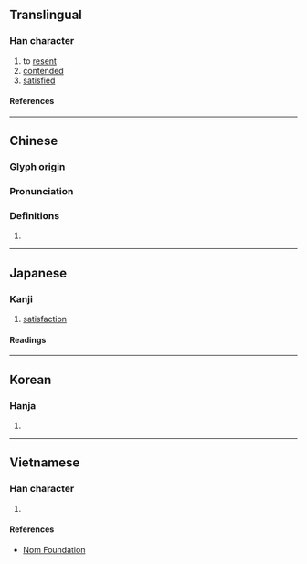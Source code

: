 {{character info}}
==Translingual==

===Han character===
{{Han char|rn=61|rad=心|as=10|sn=13|four=98037|canj=PTXC|ids=⿰忄兼}}

# to [[resent]]
# [[contended]]
# [[satisfied]]

====References====
{{Han ref|kx=0398.020|dkj=11051|dj=0737.030|hdz=42339.040|uh=614A}}

----

==Chinese==
{{zh-forms}}

===Glyph origin===
{{Han etym}}

===Pronunciation===
{{zh-pron
|m=qiàn
|c=him3,hip3
|mc=y
|oc=y
|ma=
|cat=v
}}

===Definitions===
{{zh-hanzi}}

# {{rfdef|zh}}

----

==Japanese==

===Kanji===
{{ja-kanji|grade=|rs=心10}}

# [[satisfaction]]

====Readings====
{{ja-readings
|goon=きょう<けふ, けん<けむ
|kanon=きょう<けふ, けん<けむ
|kun=うら-む, あきたりる
}}

----

==Korean==

===Hanja===
{{ko-hanja|hangeul=[[겸]], [[협]]|eumhun=|rv=gyeom, hyeop|mr=kyŏm, hyŏp|y=kyem, hyep}}

# {{rfdef|ko|sort=心10}}

----

==Vietnamese==

===Han character===
{{vi-readings|rs=心10|reading=khiểm}}

# {{rfdef|vi|sort=心10}}

====References====
* [http://nomfoundation.org/common/nom_details.php?codepoint=614a Nom Foundation]